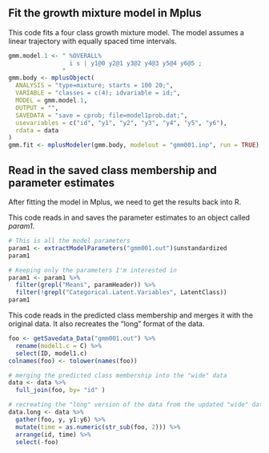 ## Fit the growth mixture model in Mplus

This code fits a four class growth mixture model.  The model assumes a linear trajectory with equally spaced time intervals.
```r
gmm.model.1 <- " %OVERALL% 
                 i s | y1@0 y2@1 y3@2 y4@3 y5@4 y6@5 ;
               "
gmm.body <- mplusObject(
  ANALYSIS = "type=mixture; starts = 100 20;",
  VARIABLE = "classes = c(4); idvariable = id;",
  MODEL = gmm.model.1,
  OUTPUT = "",
  SAVEDATA = "save = cprob; file=model1prob.dat;",
  usevariables = c("id", "y1", "y2", "y3", "y4", "y5", "y6"),
  rdata = data
)
gmm.fit <- mplusModeler(gmm.body, modelout = "gmm001.inp", run = TRUE)

```

## Read in the saved class membership and parameter estimates

After fitting the model in Mplus, we need to get the results back into R.

This code reads in and saves the parameter estimates to an object called *param1*.

```r
# This is all the model parameters
param1 <- extractModelParameters("gmm001.out")$unstandardized
param1
```

```r
# Keeping only the parameters I'm interested in
param1 <- param1 %>% 
  filter(grepl("Means", paramHeader)) %>%
  filter(!grepl("Categorical.Latent.Variables", LatentClass))
param1
```

This code reads in the predicted class membership and merges it with the original data. It also recreates the "long" format of the data.

```r
foo <- getSavedata_Data("gmm001.out") %>%
  rename(model1.c = C) %>%
  select(ID, model1.c) 
colnames(foo) <- tolower(names(foo)) 

# merging the predicted class membership into the "wide" data
data <- data %>%
  full_join(foo, by= "id" )

# recreating the "long" version of the data from the updated "wide" data
data.long <- data %>% 
  gather(foo, y, y1:y6) %>%
  mutate(time = as.numeric(str_sub(foo, 2))) %>%
  arrange(id, time) %>%
  select(-foo)
```
